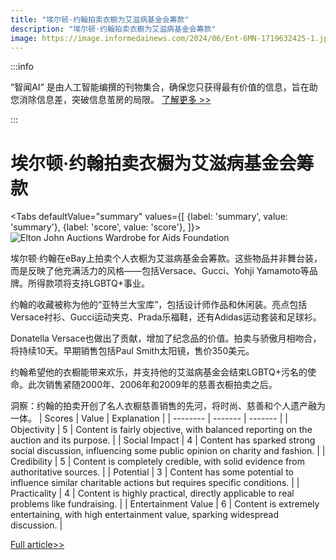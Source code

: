 ```yaml
---
title: "埃尔顿·约翰拍卖衣橱为艾滋病基金会筹款"
description: "埃尔顿·约翰拍卖衣橱为艾滋病基金会筹款"
image: https://image.informedainews.com/2024/06/Ent-6MN-1719632425-1.jpg
---
```



:::info

“智闻AI“ 是由人工智能编撰的刊物集合，确保您只获得最有价值的信息，旨在助您消除信息差，突破信息茧房的局限。  [了解更多 >>](/)

:::

# 埃尔顿·约翰拍卖衣橱为艾滋病基金会筹款


<Tabs
	defaultValue="summary"
	values={[
	{label: 'summary', value: 'summary'},
	{label: 'score', value: 'score'},
]}>
<TabItem value="summary">
<img
  src="https://image.informedainews.com/2024/06/Ent-6MN-1719632425-1.jpg"
  alt="Elton John Auctions Wardrobe for Aids Foundation"
/>



埃尔顿·约翰在eBay上拍卖个人衣橱为艾滋病基金会筹款。这些物品并非舞台装，而是反映了他充满活力的风格——包括Versace、Gucci、Yohji Yamamoto等品牌。所得款项将支持LGBTQ+事业。

约翰的收藏被称为他的“亚特兰大宝库”，包括设计师作品和休闲装。亮点包括Versace衬衫、Gucci运动夹克、Prada乐福鞋，还有Adidas运动套装和足球衫。

Donatella Versace也做出了贡献，增加了纪念品的价值。拍卖与骄傲月相吻合，将持续10天。早期销售包括Paul Smith太阳镜，售价350美元。

约翰希望他的衣橱能带来欢乐，并支持他的艾滋病基金会结束LGBTQ+污名的使命。此次销售紧随2000年、2006年和2009年的慈善衣橱拍卖之后。

洞察：约翰的拍卖开创了名人衣橱慈善销售的先河，将时尚、慈善和个人遗产融为一体。
</TabItem>
<TabItem value="score">
	| Scores     | Value   | Explanation |
	| -------- | ------- | ------- |
	| Objectivity  | 5    | Content is fairly objective, with balanced reporting on the auction and its purpose.    |
	| Social Impact | 4     | Content has sparked strong social discussion, influencing some public opinion on charity and fashion.    |
	| Credibility    | 5    | Content is completely credible, with solid evidence from authoritative sources.    |
	| Potential    | 3    | Content has some potential to influence similar charitable actions but requires specific conditions.    |
	| Practicality    | 4    | Content is highly practical, directly applicable to real problems like fundraising.    |
	| Entertainment Value    | 6    | Content is extremely entertaining, with high entertainment value, sparking widespread discussion.    |
</TabItem>
</Tabs>

[Full article>>](https://www.theguardian.com/music/article/2024/jun/27/elton-john-sells-off-his-personal-wardrobe-on-ebay-for-aids-foundation)
